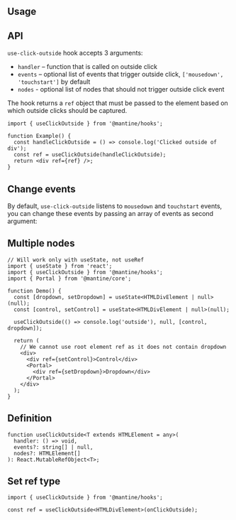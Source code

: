 

## Usage

<Demo data={HooksDemos.useClickOutsideUsage} />

## API

`use-click-outside` hook accepts 3 arguments:

- `handler` – function that is called on outside click
- `events` – optional list of events that trigger outside click, `['mousedown', 'touchstart']` by default
- `nodes` - optional list of nodes that should not trigger outside click event

The hook returns a `ref` object that must be passed to the element
based on which outside clicks should be captured.

```tsx
import { useClickOutside } from '@mantine/hooks';

function Example() {
  const handleClickOutside = () => console.log('Clicked outside of div');
  const ref = useClickOutside(handleClickOutside);
  return <div ref={ref} />;
}
```

## Change events

By default, `use-click-outside` listens to `mousedown` and `touchstart` events,
you can change these events by passing an array of events as second argument:

<Demo data={HooksDemos.useClickOutsideEvents} />

## Multiple nodes

```tsx
// Will work only with useState, not useRef
import { useState } from 'react';
import { useClickOutside } from '@mantine/hooks';
import { Portal } from '@mantine/core';

function Demo() {
  const [dropdown, setDropdown] = useState<HTMLDivElement | null>(null);
  const [control, setControl] = useState<HTMLDivElement | null>(null);

  useClickOutside(() => console.log('outside'), null, [control, dropdown]);

  return (
    // We cannot use root element ref as it does not contain dropdown
    <div>
      <div ref={setControl}>Control</div>
      <Portal>
        <div ref={setDropdown}>Dropdown</div>
      </Portal>
    </div>
  );
}
```

## Definition

```tsx
function useClickOutside<T extends HTMLElement = any>(
  handler: () => void,
  events?: string[] | null,
  nodes?: HTMLElement[]
): React.MutableRefObject<T>;
```

## Set ref type

```tsx
import { useClickOutside } from '@mantine/hooks';

const ref = useClickOutside<HTMLDivElement>(onClickOutside);
```
